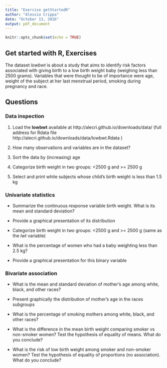 ```yaml
---
title: "Exercise getStartedR"
author: "Alessio Crippa"
date: "October 13, 2016"
output: pdf_document
---
```


```r
knitr::opts_chunk$set(echo = TRUE)
```

## Get started with R, Exercises

The dataset *lowbwt* is about a study that aims to identify risk factors associated with giving birth to a low birth weight baby (weighing less than 2500 grams).
Variables that were thought to be of importance were age, weight of the subject at her last menstrual period, smoking during pregnancy and race.

## Questions


### Data inspection

1. Load the **lowbwt** available at http://alecri.github.io/downloads/data/ (full address for Rdata file http://alecri.github.io/downloads/data/lowbwt.Rdata
)

2. How many observations and variables are in the dataset?

3. Sort the data by (increasing) age

4. Categorize birth weight in two groups: <2500 g and >= 2500 g  

5. Select and print white subjects whose child's birth weight is less than 1.5 kg 


### Univariate statistics

- Summarize the continuous response variable birth weight. What is its mean and standard deviation?  

- Provide a graphical presentation of its distribution  

- Categorize birth weight in two groups: <2500 g and >= 2500 g  (same as the *lwt* variable)

- What is the percentage of women who had a baby weighting less than 2.5 kg?

- Provide a graphical presentation for this binary variable

### Bivariate association

-  What is the mean and standard deviation of mother’s age among white, black, and other races?

- Present graphically the distribution of mother's age in the races subgroups

- What is the percentage of smoking mothers among white, black, and other races?

- What is the difference in the mean birth weight comparing smoker vs non-smoker women? Test the hypothesis of equality of means. What do you conclude?

- What is the risk of low birth weight among smoker and non-smoker women? Test the hypothesis of equality of proportions (no association). What do you conclude?